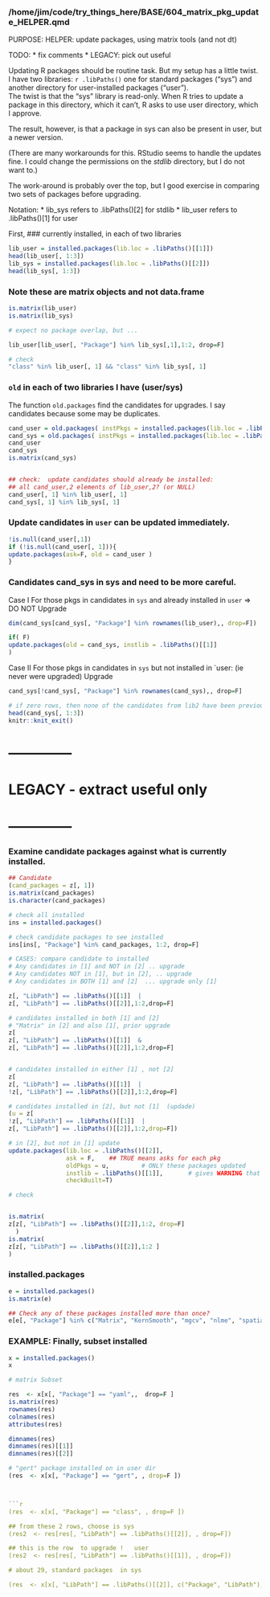 ### /home/jim/code/try_things_here/BASE/604_matrix_pkg_update_HELPER.qmd

PURPOSE:
HELPER:   update packages, using matrix tools (and not dt)


TODO:
  *   fix comments
  *   LEGACY:   pick out useful

Updating R packages should be routine task.  But my setup has a little twist.
I have two libraries: `r .libPaths()` one for standard packages ("sys") and another directory for user-installed packages ("user").  
The twist is that the "sys" library is read-only. When R  tries to update a package in this directory, which it can't, R asks to use user directory, which I approve.

The result, however, is that a package in sys can also be present in user, but a newer version.

(There are many workarounds for this.  RStudio seems to handle the updates fine.  I could change the permissions on the *stdlib* directory, but I do not want to.)

The work-around is probably over the top, but I good  exercise in  comparing two sets of packages before upgrading.

Notation:
  *   lib_sys refers to .libPaths()[2] for stdlib
  *   lib_user refers to .libPaths()[1] for user

First, 
### currently installed, in each of two libraries
```r
lib_user = installed.packages(lib.loc = .libPaths()[[1]])
head(lib_user[, 1:3])
lib_sys = installed.packages(lib.loc = .libPaths()[[2]])
head(lib_sys[, 1:3])
```

### Note these are matrix objects and not data.frame
```r
is.matrix(lib_user)
is.matrix(lib_sys)

# expect no package overlap, but ...

lib_user[lib_user[, "Package"] %in% lib_sys[,1],1:2, drop=F]

# check
"class" %in% lib_user[, 1] && "class" %in% lib_sys[, 1]
```

### `old` in each of two libraries I have (user/sys) 
The function `old.packages` find the candidates for upgrades.   I say candidates because some may be duplicates.
```r
cand_user = old.packages( instPkgs = installed.packages(lib.loc = .libPaths()[[1]]))
cand_sys = old.packages( instPkgs = installed.packages(lib.loc = .libPaths()[[2]]))
cand_user
cand_sys
is.matrix(cand_sys)


## check:  update candidates should already be installed: 
## all cand_user,2 elements of lib_user,2? (or NULL)
cand_user[, 1] %in% lib_user[, 1]
cand_sys[, 1] %in% lib_sys[, 1]
```

### Update candidates in `user` can be updated immediately.
```r
!is.null(cand_user[,1])
if (!is.null(cand_user[, 1])){
update.packages(ask=F, old = cand_user )
}
```

### Candidates cand_sys in sys and need to be more careful.
Case I 
For those pkgs in candidates in `sys` and already installed in `user`  =>  
DO NOT Upgrade

```r
dim(cand_sys[cand_sys[, "Package"] %in% rownames(lib_user),, drop=F])

if( F) 
update.packages(old = cand_sys, instlib = .libPaths()[[1]]
)
```

Case II 
For those pkgs in candidates in `sys` but not installed in `user: (ie never were upgraded)
Upgrade 

```r
cand_sys[!cand_sys[, "Package"] %in% rownames(cand_sys),, drop=F]

# if zero rows, then none of the candidates from lib2 have been previously updated and installed in lib1
head(cand_sys[, 1:3])
knitr::knit_exit()
```

# --------------
#       LEGACY  - extract useful only
# --------------
### Examine candidate packages against what is currently installed.
```r

## Candidate
(cand_packages = z[, 1])
is.matrix(cand_packages)
is.character(cand_packages)

# check all installed 
ins = installed.packages()

# check candidate packages to see installed
ins[ins[, "Package"] %in% cand_packages, 1:2, drop=F]

# CASES: compare candidate to installed
# Any candidates in [1] and NOT in [2] .. upgrade
# Any candidates NOT in [1], but in [2], .. upgrade
# Any candidates in BOTH [1] and [2]  ... upgrade only [1]

z[, "LibPath"] == .libPaths()[[1]]  |
z[, "LibPath"] == .libPaths()[[2]],1:2,drop=F]

# candidates installed in both [1] and [2]
# "Matrix" in [2] and also [1], prior upgrade
z[
z[, "LibPath"] == .libPaths()[[1]]  &
z[, "LibPath"] == .libPaths()[[2]],1:2,drop=F]


# candidates installed in either [1] , not [2]
z[
z[, "LibPath"] == .libPaths()[[1]]  |
!z[, "LibPath"] == .libPaths()[[2]],1:2,drop=F]

# candidates installed in [2], but not [1]  (updade)
(u = z[
!z[, "LibPath"] == .libPaths()[[1]]  |
z[, "LibPath"] == .libPaths()[[2]],1:2,drop=F])

# in [2], but not in [1] update
update.packages(lib.loc = .libPaths()[[2]], 
                ask = F,    ## TRUE means asks for each pkg
                oldPkgs = u,         # ONLY these packages updated
                instlib = .libPaths()[[1]],       # gives WARNING that R_HOME not writable
                checkBuilt=T)

# check


is.matrix(
z[z[, "LibPath"] == .libPaths()[[2]],1:2, drop=F] 
  )
is.matrix(
z[z[, "LibPath"] == .libPaths()[[2]],1:2 ]
)


```
### installed.packages
```r

e = installed.packages()
is.matrix(e)

## Check any of these packages installed more than once?
e[e[, "Package"] %in% c("Matrix", "KernSmooth", "mgcv", "nlme", "spatial"),1:2, drop=F]
```



<!-- BEGIN HERE:  subset matrices, based on condition -->




### EXAMPLE:  Finally, subset installed
```r
x = installed.packages()
x

# matrix Subset 

res  <- x[x[, "Package"] == "yaml",,  drop=F ]
is.matrix(res)
rownames(res)
colnames(res)
attributes(res)

dimnames(res)
dimnames(res)[[1]]
dimnames(res)[[2]]
```

```r

# "gert" package installed on in user dir
(res  <- x[x[, "Package"] == "gert", , drop=F ])



```r
(res  <- x[x[, "Package"] == "class", , drop=F ])

## from these 2 rows, choose is sys
(res2  <- res[res[, "LibPath"] == .libPaths()[[2]], , drop=F])

## this is the row  to upgrade !   user
(res2  <- res[res[, "LibPath"] == .libPaths()[[1]], , drop=F])

# about 29, standard packages  in sys

(res  <- x[x[, "LibPath"] == .libPaths()[[2]], c("Package", "LibPath"), drop=F])

```








